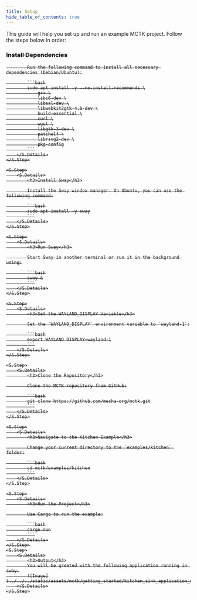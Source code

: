 ```yaml
---
title: Setup
hide_table_of_contents: true
---
```



This guide will help you set up and run an example MCTK project. Follow the steps below in order:

<S>
    <S.Step>
        <S.Details>
            <h3>Install Dependencies</h3>

            Run the following command to install all necessary dependencies (Debian/Ubuntu):

            ```bash
            sudo apt install -y --no-install-recommends \
                g++ \
                libc6-dev \
                libssl-dev \
                libwebkit2gtk-4.0-dev \
                build-essential \
                curl \
                wget \
                libgtk-3-dev \
                patchelf \
                librsvg2-dev \
                pkg-config
            ```
        </S.Details>
    </S.Step>

    <S.Step>
        <S.Details>
            <h3>Install Sway</h3>

            Install the Sway window manager. On Ubuntu, you can use the following command:

            ```bash
            sudo apt install -y sway
            ```
        </S.Details>
    </S.Step>

    <S.Step>
        <S.Details>
            <h3>Run Sway</h3>

            Start Sway in another terminal or run it in the background using:

            ```bash
            sway &
            ```
        </S.Details>
    </S.Step>

    <S.Step>
        <S.Details>
            <h3>Set the WAYLAND_DISPLAY Variable</h3>

            Set the `WAYLAND_DISPLAY` environment variable to `wayland-1`:

            ```bash
            export WAYLAND_DISPLAY=wayland-1
            ```
        </S.Details>
    </S.Step>

    <S.Step>
        <S.Details>
            <h3>Clone the Repository</h3>

            Clone the MCTK repository from GitHub:

            ```bash
            git clone https://github.com/mecha-org/mctk.git
            ```
        </S.Details>
    </S.Step>

    <S.Step>
        <S.Details>
            <h3>Navigate to the Kitchen Example</h3>

            Change your current directory to the `examples/kitchen` folder:

            ```bash
            cd mctk/examples/kitchen
            ```
        </S.Details>
    </S.Step>

    <S.Step>
        <S.Details>
            <h3>Run the Project</h3>

            Use Cargo to run the example:

            ```bash
            cargo run
            ```
        </S.Details>
    </S.Step>
    <S.Step>
        <S.Details>
            <h3>Output</h3>
            You will be greeted with the following application running in sway.
            ![Image](../../../static/assets/mctk/getting_started/kitchen_sink_application_screenshot.png)
        </S.Details>
    </S.Step>
</S>
